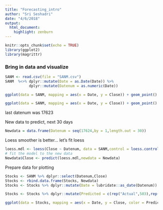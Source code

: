 ```yaml
---
title: "Forecasting_intro"
author: "Sri Seshadri"
date: "4/6/2018"
output: 
  html_document:
    highlight: zenburn
---
```


```r
knitr::opts_chunk$set(echo = TRUE)
library(ggplot2)
library(magrittr)
```

### Bring in data and visualize

```r
SANM <- read.csv(file = "SANM.csv")
SANM  %<>% dplyr::mutate(Date = as.Date(Date)) %>% 
           dplyr::mutate(Datenum = as.numeric(Date))

ggplot(data = SANM, mapping = aes(x = Date, y = Close)) + geom_point()  + geom_smooth(mapping = aes(x = Date, y = Close),method = "loess")

ggplot(data = SANM, mapping = aes(x = Date, y = Close)) + geom_point()  + geom_smooth(mapping = aes(x = Date, y = Close),method = "lm")
```


 last datenum was 17623

 New data to predict, next 30 days
 
```r
Newdata = data.frame(Datenum = seq(17624,by = 1,length.out = 30))

```

Loess smoother is better... let's fit loess 

```r
loess.mdl <- loess(Close ~ Datenum, data = SANM,control = loess.control(surface = "direct"))
# fit the model to the new data
Newdata$Close <- predict(loess.mdl,newdata = Newdata)
```


Prepare data for plotting

```r
Stocks <- SANM %>% dplyr::select(Datenum,Close)
Stocks <- rbind.data.frame(Stocks, Newdata)
Stocks <- Stocks %>% dplyr::mutate(Date = lubridate::as_date(Datenum))

Stocks <- Stocks %>% dplyr::mutate(Predicted = c(rep("Actual",503),rep("Predicted",30)))

ggplot(data = Stocks, mapping = aes(x = Date, y = Close, color = Predicted)) + geom_point() + geom_smooth(method = "loess") + ggtitle("Stock price of SANMINA CORP (SANM)")
```


